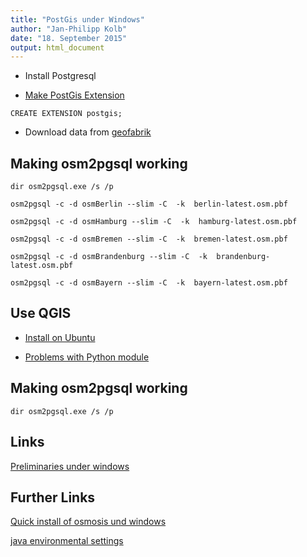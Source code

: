 ```yaml
---
title: "PostGis under Windows"
author: "Jan-Philipp Kolb"
date: "18. September 2015"
output: html_document
---
```



- Install Postgresql

- [Make PostGis Extension](http://postgis.net/install/)

```
CREATE EXTENSION postgis;
```

- Download data from [geofabrik](http://download.geofabrik.de/europe/germany.html)

## Making osm2pgsql working

```
dir osm2pgsql.exe /s /p
```





```
osm2pgsql -c -d osmBerlin --slim -C  -k  berlin-latest.osm.pbf
```

```
osm2pgsql -c -d osmHamburg --slim -C  -k  hamburg-latest.osm.pbf
```



```
osm2pgsql -c -d osmBremen --slim -C  -k  bremen-latest.osm.pbf
```

```
osm2pgsql -c -d osmBrandenburg --slim -C  -k  brandenburg-latest.osm.pbf
```

```
osm2pgsql -c -d osmBayern --slim -C  -k  bayern-latest.osm.pbf
```



## Use QGIS

- [Install on Ubuntu ](http://gis.stackexchange.com/questions/29094/how-to-install-qgis-on-ubuntu-12-04)

- [Problems with Python module](http://gis.stackexchange.com/questions/63927/importerror-no-module-named-qgis-core)

## Making osm2pgsql working

```
dir osm2pgsql.exe /s /p
```


## Links

[Preliminaries under windows](http://softwaresimian.com/2012/12/02/openstreetmap-osm-install-on-windows-part-i-the-database/)


## Further Links

[Quick install of osmosis und windows](http://wiki.openstreetmap.org/wiki/Osmosis/Quick_Install_%28Windows%29)



[java environmental settings](http://wiki.openstreetmap.org/wiki/Osmosis/Installation#Environment_variables_and_config_files)